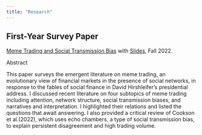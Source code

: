 ```yaml
---
title: "Research"
---
```


## First-Year Survey Paper

[Meme Trading and Social Transmission Bias](https://drive.google.com/file/d/17AfAWcohxyzq1hB47jA0sgn4okExcoq9/view?usp=sharing) with [Slides](https://drive.google.com/file/d/1PYXhS_C4xqKNP5qqeL3f09SPUIP-xFNg/view?usp=sharing), Fall 2022.

[Abstract]{.red}

This paper surveys the emergent literature on meme trading, an evolutionary view of financial markets in the presence of social networks, in response to the fables of social finance in David Hirshleifer's presidential address. I discussed recent literature on four subtopics of meme trading including [attention]{.forest}, [network structure]{.forest}, [social transmission biases]{.forest}, and [narratives and interpretation]{.forest}. I highlighted their relations and listed the questions that await answering. I also provided a critical review of Cookson et al.(2022), which uses echo chambers, a type of social transmission bias, to explain persistent disagreement and high trading volume.
